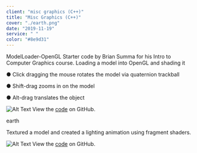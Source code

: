```yaml
---
client: "misc graphics (C++)"
title: "Misc Graphics (C++)"
cover: "./earth.png"
date: "2019-11-19"
service: " "
color: "#8e9d31"
---
```


ModelLoader-OpenGL
Starter code by Brian Summa for his Intro to Computer Graphics course. Loading a model into OpenGL and shading it

● Click dragging the mouse rotates the model via quaternion trackball

● Shift-drag zooms in on the model

● Alt-drag translates the object


![Alt Text](buddha.png "Image Title")
View the [code](http://github.com/sambeebe/ModelLoader-OpenGL "Example") on GitHub.




earth

Textured a model and created a lighting animation using fragment shaders.

![Alt Text](earth.png "Image Title")
View the [code](http://github.com/sambeebe/Earth-OpenGL "Example") on GitHub.
